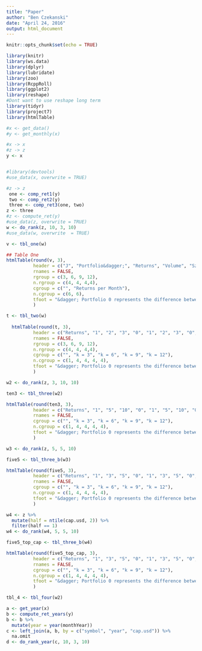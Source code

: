 ```yaml
---
title: "Paper"
author: "Ben Czekanski"
date: "April 24, 2016"
output: html_document
---
```


```r
knitr::opts_chunk$set(echo = TRUE)

library(knitr)
library(ws.data)
library(dplyr)
library(lubridate)
library(zoo)
library(RcppRoll)
library(ggplot2)
library(reshape)
#Dont want to use reshape long term
library(tidyr)
library(project7)
library(htmlTable)
```

```r
#x <- get_data()
#y <- get_monthly(x)

#x -> x
#z -> z 
y <- x 


#library(devtools)
#use_data(x, overwrite = TRUE)

```

```r
#z -> z
 one <- comp_ret1(y)
 two <- comp_ret2(y)
 three <- comp_ret3(one, two)
z <- three
#z <- compute_ret(y)
#use_data(z, overwrite = TRUE)
w <- do_rank(z, 10, 3, 10) 
#use_data(w, overwrite  = TRUE)
```

```r
v <- tbl_one(w)

## Table One
htmlTable(round(v, 3),
          header = c("J", "Portfolio&dagger;", "Returns", "Volume", "SzRank", "Price", "3", "6", "9", "12", "24", "36"),
          rnames = FALSE,
          rgroup = c(3, 6, 9, 12),
          n.rgroup = c(4, 4, 4,4),
          cgroup = c("", "Returns per Month"),
          n.cgroup = c(6, 6),
          tfoot = "&dagger; Portfolio 0 represents the difference between Portfolio 10 and Portfolio 1"
          )
```

```r
t <- tbl_two(w)
  
  htmlTable(round(t, 3),
          header = c("Returns", "1", "2", "3", "0", "1", "2", "3", "0", "1", "2", "3", "0",  "1", "2", "3", "0"),
          rnames = FALSE,
          rgroup = c(3, 6, 9, 12),
          n.rgroup = c(4, 4, 4,4),
          cgroup = c("", "k = 3", "k = 6", "k = 9", "k = 12"),
          n.cgroup = c(1, 4, 4, 4, 4),
          tfoot = "&dagger; Portfolio 0 represents the difference between Portfolio 10 and Portfolio 1"
          )
```

```r
w2 <- do_rank(z, 3, 10, 10)  

ten3 <- tbl_three(w2)

htmlTable(round(ten3, 3),
          header = c("Returns", "1", "5", "10", "0", "1", "5", "10", "0", "1", "5", "10", "0", "1", "5", "10", "0"),
          rnames = FALSE,
          cgroup = c("", "k = 3", "k = 6", "k = 9", "k = 12"),
          n.cgroup = c(1, 4, 4, 4, 4),
          tfoot = "&dagger; Portfolio 0 represents the difference between Portfolio 10 and Portfolio 1"
          )
```

```r
w3 <- do_rank(z, 5, 5, 10)

five5 <- tbl_three_b(w3)

htmlTable(round(five5, 3),
          header = c("Returns", "1", "3", "5", "0", "1", "3", "5", "0", "1", "3", "5", "0", "1", "3", "5", "0"),
          rnames = FALSE,
          cgroup = c("", "k = 3", "k = 6", "k = 9", "k = 12"),
          n.cgroup = c(1, 4, 4, 4, 4),
          tfoot = "&dagger; Portfolio 0 represents the difference between Portfolio 10 and Portfolio 1"
          )

```

```r
w4 <- z %>%
  mutate(half = ntile(cap.usd, 2)) %>%
  filter(half == 1)
w4 <- do_rank(w4, 5, 5, 10)

five5_top_cap <- tbl_three_b(w4)

htmlTable(round(five5_top_cap, 3),
          header = c("Returns", "1", "3", "5", "0", "1", "3", "5", "0", "1", "3", "5", "0", "1", "3", "5", "0"),
          rnames = FALSE,
          cgroup = c("", "k = 3", "k = 6", "k = 9", "k = 12"),
          n.cgroup = c(1, 4, 4, 4, 4),
          tfoot = "&dagger; Portfolio 0 represents the difference between Portfolio 10 and Portfolio 1"
          )
```


```r
tbl_4 <- tbl_four(w2)

```

```r
a <- get_year(x)
b <- compute_ret_years(y) 
b <- b %>%
  mutate(year = year(monthYear))
c <- left_join(a, b, by = c("symbol", "year", "cap.usd")) %>%
  na.omit
d <- do_rank_year(c, 10, 3, 10)

```








